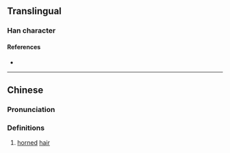 {{character info}}
==Translingual==

===Han character===
{{Han char|rn=18|rad=刀|as=07|sn=9|four=|canj=NBLN|ids=⿰角刂}}

====References====
* {{Han ref|kx=0140.220|hdz=10342.140|uh=34E9|ud=13545}}

----

==Chinese==
{{zh-forms}}

===Pronunciation===
{{zh-pron
|m=xuān
|c=hyun1,fan3,hin2
|mc=
|oc=
|ma=
|cat=n
}}

===Definitions===
{{zh-hanzi}}

# [[horned]] [[hair]]
